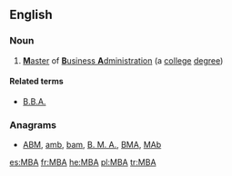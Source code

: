 {{also|mba|ḿbà|mbà}}
==English==
{{wikipedia|Master of Business Administration}}

===Noun===
{{head|en|noun}}

# [[master|'''M'''aster]] of [[business administration|'''B'''usiness '''A'''dministration]] (a [[college]] [[degree]])

====Related terms====
* [[B.B.A.]]

===Anagrams===
* [[ABM#English|ABM]], [[amb#English|amb]], [[bam#English|bam]], [[B. M. A.#English|B. M. A.]], [[BMA#English|BMA]], [[MAb#English|MAb]]

[[es:MBA]]
[[fr:MBA]]
[[he:MBA]]
[[pl:MBA]]
[[tr:MBA]]